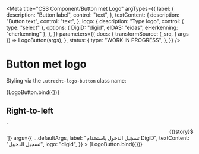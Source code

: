 <!--
@license EUPL-1.2
Copyright (c) 2021 Robbert Broersma
-->



<Meta
  title="CSS Component/Button met Logo"
  argTypes={{
    label: {
      description: "Button label",
      control: "text",
    },
    textContent: {
      description: "Button text",
      control: "text",
    },
    logo: {
      description: "Type logo",
      control: { type: "select" },
      options: { DigiD: "digid", eIDAS: "eidas", eHerkenning: "eherkenning" },
    },
  }}
  parameters={{
    docs: {
      transformSource: (_src, { args }) => LogoButton(args),
    },
    status: {
      type: "WORK IN PROGRESS",
    },
  }}
/>

# Button met logo

Styling via the `.utrecht-logo-button` class name:

<Canvas>
  <Story
    name="Logo Button"
    args={{
      ...defaultArgs,
      label: "Log in using DigiD",
      textContent: "Log in",
      logo: "digid",
    }}
  >
    {LogoButton.bind({})}
  </Story>
</Canvas>

<ArgsTable story="Logo Button" />

## Right-to-left

<Canvas>
  <Story
    name="Logo Button in right-to-left text direction"
    decorators={[(story) => `<div dir="rtl" lang="ar">${story()}</div>`]}
    args={{
      ...defaultArgs,
      label: "تسجيل الدخول باستخدام DigiD",
      textContent: "تسجيل الدخول",
      logo: "digid",
    }}
  >
    {LogoButton.bind({})}
  </Story>
</Canvas>
